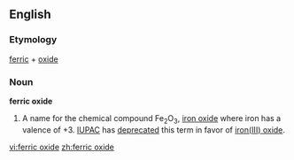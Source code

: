 ==English==

===Etymology===
[[ferric]] + [[oxide]]

===Noun===
'''ferric oxide'''
{{wikipedia}}

# {{chemistry}} A name for the chemical compound Fe<sub>2</sub>O<sub>3</sub>, [[iron oxide]] where iron has a valence of +3.  [[IUPAC]] has [[deprecated]] this term in favor of [[iron(III) oxide]].

[[vi:ferric oxide]]
[[zh:ferric oxide]]